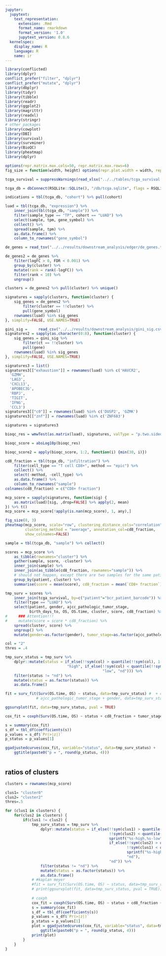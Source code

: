 ```yaml
---
jupyter:
  jupytext:
    text_representation:
      extension: .Rmd
      format_name: rmarkdown
      format_version: '1.0'
      jupytext_version: 0.8.6
  kernelspec:
    display_name: R
    language: R
    name: ir
---
```


```r
library(conflicted)
library(dplyr)
conflict_prefer("filter", "dplyr")
conflict_prefer("mutate", "dplyr")
library(dbplyr)
library(tidyr)
library(tibble)
library(readr)
library(ggplot2)
library(magrittr)
library(readxl)
library(stringr)
# other packages
library(cowplot)
library(DBI)
library(survival)
library(survminer)
library(BioQC)
library(pheatmap)
library(dplyr)

options(repr.matrix.max.cols=50, repr.matrix.max.rows=6)
fig_size = function(width, height) options(repr.plot.width = width, repr.plot.height = height)
```

```r
tcga_survival = suppressWarnings(read_xlsx("../../tables/tcga_survival.xlsx", sheet = 1))
```

```r
tcga_db = dbConnect(RSQLite::SQLite(), "/db/tcga.sqlite", flags = RSQLite::SQLITE_RO)
```

```r
indications = tbl(tcga_db, "cohort") %>% pull(cohort)
```

```r
luad = tbl(tcga_db, "expression") %>% 
    inner_join(tbl(tcga_db, "sample")) %>% 
    filter(sample_type == "TP", cohort == "LUAD") %>% 
    select(sample, tpm, gene_symbol) %>% 
    collect() %>% 
    spread(sample, tpm) %>%
    as.data.frame() %>%
    column_to_rownames("gene_symbol")
```

```r
de_genes = read_tsv("../../results/downstream_analysis/edger/de_genes.tsv")
```

```r
de_genes2 = de_genes %>% 
    filter(logFC > 0, FDR < 0.001) %>% 
    group_by(cluster) %>% 
    mutate(rank = rank(-logFC)) %>%
    filter(rank < 10) %>% 
    ungroup()
```

```r
clusters = de_genes2 %>% pull(cluster) %>% unique()
```

```r
signatures = sapply(clusters, function(cluster) {
    sig_genes = de_genes2 %>% 
        filter(cluster == !!cluster) %>%
        pull(gene_symbol)
    rownames(luad) %in% sig_genes
}, simplify=FALSE, USE.NAMES=TRUE)
```

```r
gini_sig =     read_csv("../../results/downstream_analysis/gini_sig.csv")
signatures2 = sapply(as.character(0:8), function(cluster) {
    sig_genes = gini_sig %>% 
        filter(ct == !!cluster) %>%
        pull(gene)
    rownames(luad) %in% sig_genes
}, simplify=FALSE, USE.NAMES=TRUE)
```

```r
signatures3 = list()
signatures3[["exhaustion"]] = rownames(luad) %in% c('HAVCR2',
  'GZMH',
  'LAG3',
  'CXCL13',
  'APOBEC3G',
  'RBPJ',
  'TIGIT',
  'IFNG',
  'CCL3')
signatures3[["c0"]] = rownames(luad) %in% c('DUSP2', 'GZMK')
signatures3[["znf"]] = rownames(luad) %in% c('ZNF683')
```

```r
signatures = signatures3
```

```r
bioqc_res = wmwTest(as.matrix(luad), signatures, valType = "p.two.sided")
```

```r
bioqc_score = absLog10p(bioqc_res)
```

```r
bioqc_score2 = apply(bioqc_score, 1:2, function(i) {min(30, i)})
```

```r
cd8_fraction = tbl(tcga_db, "infiltration") %>% 
    filter(cell_type == "T cell CD8+", method == "epic") %>% 
    collect() %>% 
    select(-method, -cell_type) %>%
    as.data.frame() %>% 
    column_to_rownames("sample")
colnames(cd8_fraction) = c("CD8+ fraction")
```

```r
mcp_score = sapply(signatures, function(sig) {
    as.matrix(luad)[sig, ,drop=FALSE] %>% apply(2, mean)
}) %>% t()
mcp_score = mcp_score[!apply(is.nan(mcp_score), 1, any),]
```

```r
fig_size(8, 3)
pheatmap(mcp_score, scale="row", clustering_distance_cols="correlation", 
         clustering_method = "average", annotation_col=cd8_fraction, 
         show_colnames=FALSE)
```

```r
sample = tbl(tcga_db, "sample") %>% collect()
```

```r
scores = mcp_score %>% 
    as_tibble(rownames="cluster") %>% 
    gather(sample, score, -cluster) %>% 
    inner_join(sample) %>% 
    inner_join(as_tibble(cd8_fraction, rownames="sample")) %>% 
    # should not happen, except there are two samples for the same patient 
    group_by(patient, cluster) %>% 
    summarise(score = mean(score), cd8_fraction = mean(`CD8+ fraction`))
```

```r
tmp_surv = scores %>% 
    inner_join(tcga_survival, by=c("patient"="bcr_patient_barcode")) %>% 
    filter(type == "LUAD") %>% 
    select(patient, gender, ajcc_pathologic_tumor_stage, 
           birth_days_to, OS, OS.time, cluster, score, cd8_fraction) %>% 
#     ### Attention!!!
#     mutate(score = score * cd8_fraction) %>% 
    spread(cluster, score) %>% 
    ungroup() %>% 
    mutate(gender=as.factor(gender), tumor_stage=as.factor(ajcc_pathologic_tumor_stage)) 

```

```r
col = "2"
thres = .4
```

```r
tmp_surv_status = tmp_surv %>% 
    dplyr::mutate(status = if_else(!!sym(col) > quantile(!!sym(col), 1-thres),
                            "high", if_else(!!sym(col) < quantile(!!sym(col), thres),
                                            "low", "nd"))) %>% 
    filter(status != "nd") %>% 
    mutate(status = as.factor(status)) %>% 
    as.data.frame()
```

```r
fit = surv_fit(Surv(OS.time, OS) ~ status, data=tmp_surv_status) #  + cd8_fraction + birth_days_to +
              # ajcc_pathologic_tumor_stage + gender, data=tmp_surv_status)
```

```r
ggsurvplot(fit, data=tmp_surv_status, pval = TRUE)
```

```r
cox_fit = coxph(Surv(OS.time, OS) ~ status + cd8_fraction + tumor_stage + birth_days_to + gender, data=tmp_surv_status)
```

```r
s = summary(cox_fit)
s_df = tbl_df(coefficients(s))
p_values = s_df$`Pr(>|z|)`
p_status = p_values[1]
```

```r
ggadjustedcurves(cox_fit, variable="status", data=tmp_surv_status) + 
    ggtitle(paste0("p = ", round(p_status, 4)))
```

```r

```

## ratios of clusters

```r
clusters = rownames(mcp_score)
```

```r
clus1= "cluster0"
clus2= "cluster2"
thres=.5
```

```r
for (clus1 in clusters) {
    for(clus2 in clusters) {
        if(clus1 != clus2) { 
            tmp_surv_status = tmp_surv %>% 
                dplyr::mutate(status = if_else(!!sym(clus1) > quantile(!!sym(clus1), 1-thres) &
                                               !!sym(clus2) < quantile(!!sym(clus2), thres),
                                               sprintf("%s-high,%s-low", clus1, clus2),
                                               if_else(!!sym(clus2) > quantile(!!sym(clus2), 1-thres) & 
                                                       !!sym(clus1) < quantile(!!sym(clus1), thres),
                                                       sprintf("%s-high,%s-low", clus2, clus1),
                                                       "nd"),
                                               "nd")) %>%                                            
                filter(status != "nd") %>% 
                mutate(status = as.factor(status)) %>% 
                as.data.frame()
            # #kaplan meyer
            #fit = surv_fit(Surv(OS.time, OS) ~ status, data=tmp_surv_status)
            # print(ggsurvplot(fit, data=tmp_surv_status, pval = TRUE))
            
            # coxph
            cox_fit = coxph(Surv(OS.time, OS) ~ status + cd8_fraction + tumor_stage + birth_days_to + gender, data=tmp_surv_status)
            s = summary(cox_fit)
            s_df = tbl_df(coefficients(s))
            p_values = s_df$`Pr(>|z|)`
            p_status = p_values[1]
            plot = ggadjustedcurves(cox_fit, variable="status", data=tmp_surv_status) + 
                ggtitle(paste0("p = ", round(p_status, 4)))
            print(plot)
        }
    }
}

```

```r

```

```r

```
